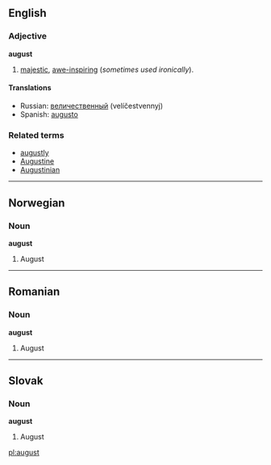 {{see|August}}
==English==

{{rfap}}

===Adjective===
'''august'''

# [[majestic]], [[awe-inspiring]] (''sometimes used ironically'').

====Translations====
*Russian: [[величественный]] (velíčestvennyj)
*Spanish: [[augusto]]

===Related terms===
*[[augustly]]
*[[Augustine]]
*[[Augustinian]]

----
==Norwegian==
===Noun===
'''august'''

#August

----
==Romanian==
===Noun===
'''august'''

#August

----
==Slovak==
===Noun===
'''august''' {{m}}

#August

[[pl:august]]